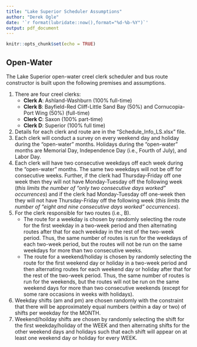 ```yaml
---
title: "Lake Superior Scheduler Assumptions"
author: "Derek Ogle"
date: '`r format(lubridate::now(),format="%d-%b-%Y")`'
output: pdf_document
---
```


```r
knitr::opts_chunk$set(echo = TRUE)
```

## Open-Water
The Lake Superior open-water creel clerk scheduler and bus route constructor is built upon the following premises and assumptions.

1. There are four creel clerks:
    * **Clerk A**: Ashland-Washburn (100% full-time)
    * **Clerk B**: Bayfield-Red Cliff-Little Sand Bay (50%) and Cornucopia-Port Wing (50%) (full-time)
    * **Clerk C**: Saxon (100% part-time)
    * **Clerk D**: Superior (100% full time)
1. Details for each clerk and route are in the "Schedule_Info_LS.xlsx" file.
1. Each clerk will conduct a survey on every weekend day and holiday during the "open-water" months. Holidays during the "open-water" months are Memorial Day, Independence Day (i.e., Fourth of July), and Labor Day.
1. Each clerk will have two consecutive weekdays off each week during the "open-water" months. The same two weekdays will not be off for consecutive weeks. Further, if the clerk had Thursday-Friday off one week then they will not have Monday-Tuesday off the following week (*this limits the number of "only two consecutive days worked" occurrences*) and if the clerk had Monday-Tuesday off one-week then they will not have Thursday-Friday off the following week (*this limits the number of "eight and nine consecutive days worked" occurrences*).
1. For the clerk responsible for two routes (i.e., B).
    * The route for a weekday is chosen by randomly selecting the route for the first weekday in a two-week period and then alternating routes after that for each weekday in the rest of the two-week period. Thus, the same number of routes is run for the weekdays of each two-week period, but the routes will not be run on the same weekdays for more than two consecutive weeks.
    * The route for a weekend/holiday is chosen by randomly selecting the route for the first weekend day or holiday in a two-week period and then alternating routes for each weekend day or holiday after that for the rest of the two-week period. Thus, the same number of routes is run for the weekends, but the routes will not be run on the same weekend days for more than two consecutive weekends (except for some rare occasions in weeks with holidays).
1. Weekday shifts (am and pm) are chosen randomly with the constraint that there will be approximately equal numbers (within a day or two) of shifts per weekday for the MONTH.
1. Weekend/hoilday shifts are chosen by randomly selecting the shift for the first weekday/holiday of the WEEK and then alternating shifts for the other weekend days and holidays such that each shift will appear on at least one weekend day or holiday for every WEEK.
